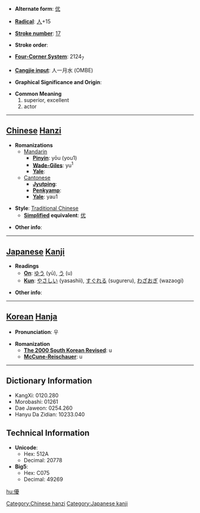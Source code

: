 * '''Alternate form''': [[优]]

* '''[[Wiktionary:Chinese radical index| Radical]]''': [[Wiktionary:Chinese radical index 人|人]]+15

* '''[[Wiktionary:Chinese total strokes index|Stroke number]]''': [[Wiktionary:Chinese total strokes index 17|17]]

* '''Stroke order''': 

* '''[[Wiktionary:Chinese four corner index|Four-Corner System]]''': 2124<sub>7</sub>

* '''[[Wiktionary:Chinese Cangjie index|Cangjie input]]''': 人一月水 (OMBE)

* '''Graphical Significance and Origin''': 

* '''Common Meaning'''
*#superior, excellent
*# actor


----

== [[Chinese]] [[Hanzi]] ==

* '''Romanizations'''
** [[Mandarin]]
*** '''[[Pinyin]]''': yōu (you1)
*** '''[[Wade-Giles]]''': yu<sup>1</sup>
*** '''[[Yale]]''': 
**[[Cantonese]]
***'''[[Jyutping]]''':
***'''[[Penkyamp]]''': 
***'''[[Yale]]''': yau1

* '''Style''': [[Traditional Chinese]] 
** '''[[Simplified Chinese|Simplified]] equivalent''': [[优]]

* '''Other info''': 

----

== [[Japanese]] [[Kanji]] ==

* '''Readings'''
** '''[[On]]''': [[ゆう]] (yū), [[う]] (u)
** '''[[Kun]]''': [[やさしい]] (yasashii), [[すぐれる]] (sugureru), [[わざおぎ]] (wazaogi)

* '''Other info''':  

----

== [[Korean]] [[Hanja]] ==

* '''Pronunciation''': 우

* '''Romanization'''
** '''[[The 2000 South Korean Revised Romanization|The 2000 South Korean Revised]]''': u
** '''[[McCune-Reischauer]]''': u

----

== Dictionary Information ==

* KangXi: 0120.280
* Morobashi: 01261
* Dae Jaweon: 0254.260
* Hanyu Da Zidian: 10233.040

== Technical Information ==

* '''Unicode''':
** Hex: 512A
** Decimal: 20778
* '''Big5''':
** Hex: C075
** Decimal: 49269

[[Category:Chinese hanzi]]
[[Category:Japanese kanji]]

[[hu:優]]